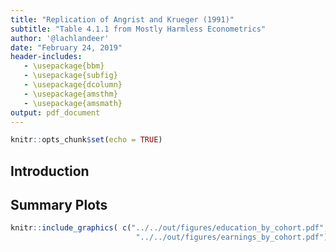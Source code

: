 ```yaml
---
title: "Replication of Angrist and Krueger (1991)"
subtitle: "Table 4.1.1 from Mostly Harmless Econometrics"
author: '@lachlandeer'
date: "February 24, 2019"
header-includes:
   - \usepackage{bbm}
   - \usepackage{subfig}
   - \usepackage{dcolumn}
   - \usepackage{amsthm}
   - \usepackage{amsmath}
output: pdf_document
---
```


```r
knitr::opts_chunk$set(echo = TRUE)
```

## Introduction

## Summary Plots

```r
knitr::include_graphics( c("../../out/figures/education_by_cohort.pdf",
                            "../../out/figures/earnings_by_cohort.pdf"))
```
